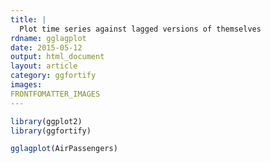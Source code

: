 ```yaml
---
title: |
  Plot time series against lagged versions of themselves
rdname: gglagplot
date: 2015-05-12
output: html_document
layout: article
category: ggfortify
images:
FRONTFOMATTER_IMAGES
---
```


```r
library(ggplot2)
library(ggfortify)
```

```r
gglagplot(AirPassengers)



```